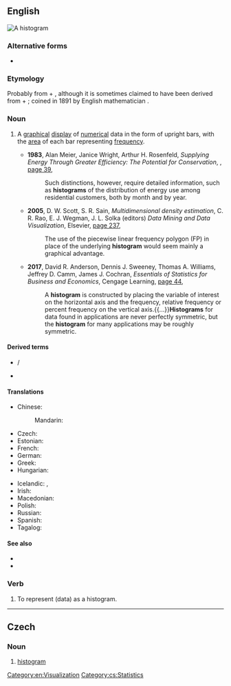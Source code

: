 ==English==
[[File:Black cherry tree histogram.svg|right|thumb|A '''histogram''']]
{{wikipedia}}

===Alternative forms===
* {{l|en|histogramme}}

===Etymology===
Probably from {{der|en|grc|ἱστός||mast}} + {{m|grc|-γραμμα}}, although it is sometimes claimed to have been derived from {{m|en|historical}} + {{m|en|diagram}}; coined in 1891 by English mathematician {{w|Karl Pearson}}.

===Noun===
{{en-noun}}

# {{lb|en|statistics}} A [[graphical]] [[display]] of [[numerical]] data in the form of upright bars, with the [[area]] of each bar representing [[frequency]].
#* '''1983''', Alan Meier, Janice Wright, Arthur H. Rosenfeld, ''Supplying Energy Through Greater Efficiency: The Potential for Conservation'', {{w|University of California Press}}, [https://books.google.com.au/books?id=eEoOFvf8US4C&pg=PA39&dq=%22Histogram%22%7C%22Histograms%22&hl=en&sa=X&ved=0ahUKEwi574miptvXAhXDxFQKHbmAAEg4ZBDoAQiTBDBc#v=onepage&q=%22Histogram%22%7C%22Histograms%22&f=false page 39],
#*: Such distinctions, however, require detailed information, such as '''histograms''' of the distribution of energy use among residential customers, both by month and by year.
#* '''2005''', D. W. Scott, S. R. Sain, ''Multidimensional density estimation'', C. R. Rao, E. J. Wegman, J. L. Solka (editors) ''Data Mining and Data Visualization'', Elsevier, [https://books.google.com.au/books?id=fEgUjUPCtsEC&pg=PA237&dq=%22Histogram%22%7C%22Histograms%22+-intitle:histogram%7Chistograms&hl=en&sa=X&ved=0ahUKEwj9kpDotdvXAhWLjFQKHejLAUIQ6AEILTAB#v=onepage&q=%22Histogram%22%7C%22Histograms%22%20-intitle%3Ahistogram%7Chistograms&f=false page 237],
#*: The use of the piecewise linear frequency polygon (FP) in place of the underlying '''histogram''' would seem mainly a graphical advantage.
#* '''2017''', David R. Anderson, Dennis J. Sweeney, Thomas A. Williams, Jeffrey D. Camm, James J. Cochran, ''Essentials of Statistics for Business and Economics'', Cengage Learning, [https://books.google.com.au/books?id=MQAxDgAAQBAJ&pg=PA44&dq=%22Histogram%22%7C%22Histograms%22+-intitle:histogram%7Chistograms&hl=en&sa=X&ved=0ahUKEwj9kpDotdvXAhWLjFQKHejLAUIQ6AEIPTAE#v=onepage&q=%22Histogram%22%7C%22Histograms%22%20-intitle%3Ahistogram%7Chistograms&f=false page 44],
#*: A '''histogram''' is constructed by placing the variable of interest on the horizontal axis and the frequency, relative frequency or percent frequency on the vertical axis.{{...}}'''Histograms''' for data found in applications are never perfectly symmetric, but the '''histogram''' for many applications may be roughly symmetric.

====Derived terms====
* {{l|en|color histogram}} / {{l|en|colour histogram}}
* {{l|en|image histogram}}

====Translations====
{{trans-top|graphical display}}
* Chinese:
*: Mandarin: {{t-needed|cmn}}
* Czech: {{t|cs|histogram|m}}
* Estonian: {{t+|et|histogramm}}
* French: {{t+|fr|histogramme|m}}
* German: {{t+|de|Histogramm|n}}
* Greek: {{t+|el|ιστόγραμμα|n}}
* Hungarian: {{t|hu|hisztogram}}
{{trans-mid}}
* Icelandic: {{t|is|súlurit|n}}, {{t|is|stuðlarit|n}}
* Irish: {{t|ga|histeagram|m}}
* Macedonian: {{t|mk|хистограм|m|tr=hístogram|sc=Cyrl}}
* Polish: {{t+|pl|histogram|m}}
* Russian: {{t+|ru|гистогра́мма|f}}
* Spanish: {{t|es|histograma|m}}
* Tagalog: {{t|tl|taladalasan}}
{{trans-bottom}}

====See also====
* {{l|en|bar chart}}
* {{l|en|vertical line diagram}}

===Verb===
{{en-verb|histogramm}}

# {{lb|en|transitive}} To represent (data) as a histogram.

[[Category:en:Visualization]]

----

==Czech==

===Noun===
{{cs-noun|g=m}}

# [[#English|histogram]]

[[Category:cs:Statistics]]